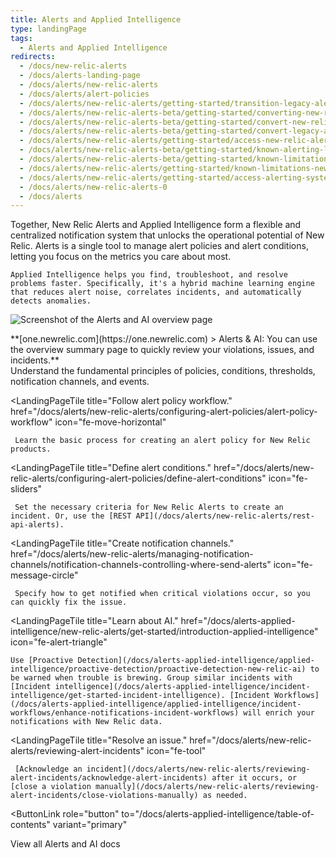 ```yaml
---
title: Alerts and Applied Intelligence
type: landingPage
tags:
  - Alerts and Applied Intelligence
redirects:
  - /docs/new-relic-alerts
  - /docs/alerts-landing-page
  - /docs/alerts/new-relic-alerts
  - /docs/alerts/alert-policies
  - /docs/alerts/new-relic-alerts/getting-started/transition-legacy-alerting-new-relic-alerts
  - /docs/alerts/new-relic-alerts-beta/getting-started/converting-new-relic-alerts-v2-v3
  - /docs/alerts/new-relic-alerts-beta/getting-started/convert-new-relic-alerts-v2-v3
  - /docs/alerts/new-relic-alerts-beta/getting-started/convert-legacy-alerting-new-relic-alerts
  - /docs/alerts/new-relic-alerts/getting-started/access-new-relic-alerts-legacy-alerting
  - /docs/alerts/new-relic-alerts-beta/getting-started/known-alerting-limitations-v3
  - /docs/alerts/new-relic-alerts-beta/getting-started/known-limitations-new-relic-alerts
  - /docs/alerts/new-relic-alerts/getting-started/known-limitations-new-relic-alerts
  - /docs/alerts/new-relic-alerts/getting-started/access-alerting-systems-new-relic
  - /docs/alerts/new-relic-alerts-0
  - /docs/alerts
---
```


<LandingPageHero>
  <HeroContent>
    Together, New Relic Alerts and Applied Intelligence form a flexible and centralized notification system that unlocks the operational potential of New Relic. Alerts is a single tool to manage alert policies and alert conditions, letting you focus on the metrics you care about most.

    Applied Intelligence helps you find, troubleshoot, and resolve problems faster. Specifically, it's a hybrid machine learning engine that reduces alert noise, correlates incidents, and automatically detects anomalies.
  </HeroContent>

  ![Screenshot of the Alerts and AI overview page](./images/alerts-ai-summary.png "alerts-ai.png")

  <figcaption>
    **[one.newrelic.com](https://one.newrelic.com) > Alerts & AI: You can use the overview summary page to quickly review your violations, issues, and incidents.**
  </figcaption>
</LandingPageHero>

<LandingPageTileGrid>
  <LandingPageTile
    title="Learn about alerting in New Relic."
    href="/docs/alerts/new-relic-alerts/getting-started/alerting-new-relic"
    icon="fe-zap"
  >
     Understand the fundamental principles of policies, conditions, thresholds, notification channels, and events.
  </LandingPageTile>

  <LandingPageTile
    title="Follow alert policy workflow."
    href="/docs/alerts/new-relic-alerts/configuring-alert-policies/alert-policy-workflow"
    icon="fe-move-horizontal"
  >
     Learn the basic process for creating an alert policy for New Relic products.
  </LandingPageTile>

  <LandingPageTile
    title="Define alert conditions."
    href="/docs/alerts/new-relic-alerts/configuring-alert-policies/define-alert-conditions"
    icon="fe-sliders"
  >
     Set the necessary criteria for New Relic Alerts to create an incident. Or, use the [REST API](/docs/alerts/new-relic-alerts/rest-api-alerts).
  </LandingPageTile>

  <LandingPageTile
    title="Create notification channels."
    href="/docs/alerts/new-relic-alerts/managing-notification-channels/notification-channels-controlling-where-send-alerts"
    icon="fe-message-circle"
  >
     Specify how to get notified when critical violations occur, so you can quickly fix the issue.
  </LandingPageTile>

  <LandingPageTile
    title="Learn about AI."
    href="/docs/alerts-applied-intelligence/new-relic-alerts/get-started/introduction-applied-intelligence"
    icon="fe-alert-triangle"
  >


    Use [Proactive Detection](/docs/alerts-applied-intelligence/applied-intelligence/proactive-detection/proactive-detection-new-relic-ai) to be warned when trouble is brewing. Group similar incidents with [Incident intelligence](/docs/alerts-applied-intelligence/incident-intelligence/get-started-incident-intelligence). [Incident Workflows](/docs/alerts-applied-intelligence/applied-intelligence/incident-workflows/enhance-notifications-incident-workflows) will enrich your notifications with New Relic data.
  </LandingPageTile>

  <LandingPageTile
    title="Resolve an issue."
    href="/docs/alerts/new-relic-alerts/reviewing-alert-incidents"
    icon="fe-tool"
  >
     [Acknowledge an incident](/docs/alerts/new-relic-alerts/reviewing-alert-incidents/acknowledge-alert-incidents) after it occurs, or [close a violation manually](/docs/alerts/new-relic-alerts/reviewing-alert-incidents/close-violations-manually) as needed.
  </LandingPageTile>
</LandingPageTileGrid>

<ButtonLink
  role="button"
  to="/docs/alerts-applied-intelligence/table-of-contents"
  variant="primary"
>
  View all Alerts and AI docs
</ButtonLink>
